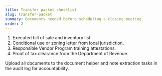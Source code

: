 ```yaml
---
title: Transfer packet checklist
slug: transfer-packet
summary: Documents needed before scheduling a closing meeting.
order: 2
---
```


1. Executed bill of sale and inventory list.
2. Conditional use or zoning letter from local jurisdiction.
3. Responsible Vendor Program training attestations.
4. Proof of tax clearance from the Department of Revenue.

Upload all documents to the document helper and note extraction tasks in the audit log for accountability.

